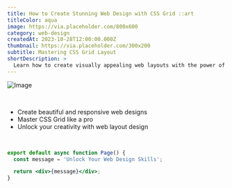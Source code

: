 ```yaml
---
title: How to Create Stunning Web Design with CSS Grid ::art
titleColor: aqua
image: https://via.placeholder.com/800x600
category: web-design
createdAt: 2023-10-28T12:00:00.000Z
thumbnail: https://via.placeholder.com/300x200
subtitle: Mastering CSS Grid Layout
shortDescription: >
  Learn how to create visually appealing web layouts with the power of CSS Grid.
---
```



<Image
  src='https://via.placeholder.com/800x600'
  alt='Image'
  priority
  width={800}
  height={600}
/>

<br />

- Create beautiful and responsive web designs
- Master CSS Grid like a pro
- Unlock your creativity with web layout design

<br />

```jsx title="app/page.tsx"
export default async function Page() {
  const message = 'Unlock Your Web Design Skills';

  return <div>{message}</div>;
}
```
